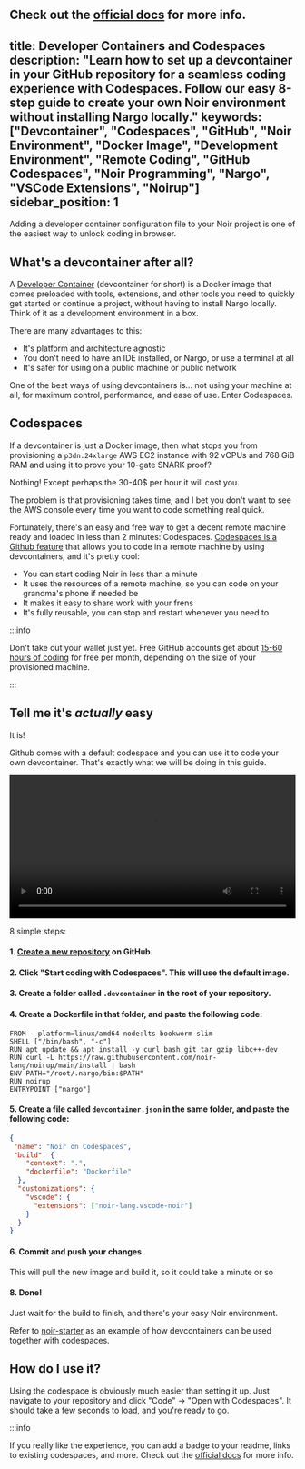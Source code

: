 Check out the [official docs](https://docs.github.com/en/codespaces/setting-up-your-project-for-codespaces/setting-up-your-repository/facilitating-quick-creation-and-resumption-of-codespaces) for more info.
---
title: Developer Containers and Codespaces
description: "Learn how to set up a devcontainer in your GitHub repository for a seamless coding experience with Codespaces. Follow our easy 8-step guide to create your own Noir environment without installing Nargo locally."
keywords: ["Devcontainer", "Codespaces", "GitHub", "Noir Environment", "Docker Image", "Development Environment", "Remote Coding", "GitHub Codespaces", "Noir Programming", "Nargo", "VSCode Extensions", "Noirup"]
sidebar_position: 1
---

Adding a developer container configuration file to your Noir project is one of the easiest way to unlock coding in browser.

## What's a devcontainer after all?

A [Developer Container](https://containers.dev/) (devcontainer for short) is a Docker image that comes preloaded with tools, extensions, and other tools you need to quickly get started or continue a project, without having to install Nargo locally. Think of it as a development environment in a box.

There are many advantages to this:

- It's platform and architecture agnostic
- You don't need to have an IDE installed, or Nargo, or use a terminal at all
- It's safer for using on a public machine or public network

One of the best ways of using devcontainers is... not using your machine at all, for maximum control, performance, and ease of use.
Enter Codespaces.

## Codespaces

If a devcontainer is just a Docker image, then what stops you from provisioning a `p3dn.24xlarge` AWS EC2 instance with 92 vCPUs and 768 GiB RAM and using it to prove your 10-gate SNARK proof?

Nothing! Except perhaps the 30-40$ per hour it will cost you.

The problem is that provisioning takes time, and I bet you don't want to see the AWS console every time you want to code something real quick.

Fortunately, there's an easy and free way to get a decent remote machine ready and loaded in less than 2 minutes: Codespaces. [Codespaces is a Github feature](https://github.com/features/codespaces) that allows you to code in a remote machine by using devcontainers, and it's pretty cool:

- You can start coding Noir in less than a minute
- It uses the resources of a remote machine, so you can code on your grandma's phone if needed be
- It makes it easy to share work with your frens
- It's fully reusable, you can stop and restart whenever you need to

:::info

Don't take out your wallet just yet. Free GitHub accounts get about [15-60 hours of coding](https://github.com/features/codespaces) for free per month, depending on the size of your provisioned machine.

:::

## Tell me it's _actually_ easy

It is!

Github comes with a default codespace and you can use it to code your own devcontainer. That's exactly what we will be doing in this guide.

<video width="100%" height="auto" controls>
  <source src={require('@site/static/video/how-tos/devcontainer.mp4').default} type="video/mp4" />
  Your browser does not support the video tag.
</video>

8 simple steps:

#### 1. <a href="https://github.com/new" target="_blank">Create a new repository</a> on GitHub.

#### 2. Click "Start coding with Codespaces". This will use the default image.

#### 3. Create a folder called `.devcontainer` in the root of your repository.

#### 4. Create a Dockerfile in that folder, and paste the following code:

```docker
FROM --platform=linux/amd64 node:lts-bookworm-slim
SHELL ["/bin/bash", "-c"]
RUN apt update && apt install -y curl bash git tar gzip libc++-dev
RUN curl -L https://raw.githubusercontent.com/noir-lang/noirup/main/install | bash
ENV PATH="/root/.nargo/bin:$PATH"
RUN noirup
ENTRYPOINT ["nargo"]
```
#### 5. Create a file called `devcontainer.json` in the same folder, and paste the following code:

```json
{
 "name": "Noir on Codespaces",
 "build": {
    "context": ".",
    "dockerfile": "Dockerfile"
  },
  "customizations": {
    "vscode": {
      "extensions": ["noir-lang.vscode-noir"]
    }
  }
}
```
#### 6. Commit and push your changes

This will pull the new image and build it, so it could take a minute or so

#### 8. Done!
Just wait for the build to finish, and there's your easy Noir environment.


Refer to [noir-starter](https://github.com/noir-lang/noir-starter/) as an example of how devcontainers can be used together with codespaces.



## How do I use it?

Using the codespace is obviously much easier than setting it up.
Just navigate to your repository and click "Code" -> "Open with Codespaces". It should take a few seconds to load, and you're ready to go.

:::info

If you really like the experience, you can add a badge to your readme, links to existing codespaces, and more.
Check out the [official docs](https://docs.github.com/en/codespaces/setting-up-your-project-for-codespaces/setting-up-your-repository/facilitating-quick-creation-and-resumption-of-codespaces) for more info.
